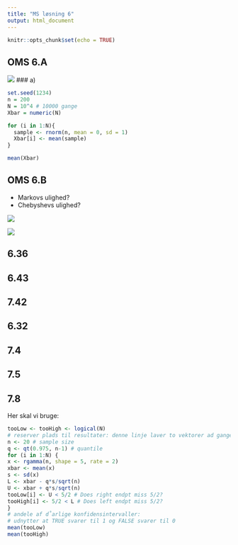 ```yaml
---
title: "MS løsning 6"
output: html_document
---
```


```r
knitr::opts_chunk$set(echo = TRUE)
```

## OMS 6.A

![](6.A.png)
### a) 

```r
set.seed(1234)
n = 200
N = 10^4 # 10000 gange
Xbar = numeric(N)

for (i in 1:N){
  sample <- rnorm(n, mean = 0, sd = 1)
  Xbar[i] <- mean(sample)
}

mean(Xbar)
```


## OMS 6.B

- Markovs ulighed?
- Chebyshevs ulighed?

![](6.Ba.png)

![](6.Bb.png)


## 6.36

## 6.43

## 7.42


## 6.32

## 7.4

## 7.5

## 7.8

Her skal vi bruge:

```r
tooLow <- tooHigh <- logical(N)
# reserver plads til resultater: denne linje laver to vektorer ad gangen
n <- 20 # sample size
q <- qt(0.975, n-1) # quantile
for (i in 1:N) {
x <- rgamma(n, shape = 5, rate = 2)
xbar <- mean(x)
s <- sd(x)
L <- xbar - q*s/sqrt(n)
U <- xbar + q*s/sqrt(n)
tooLow[i] <- U < 5/2 # Does right endpt miss 5/2?
tooHigh[i] <- 5/2 < L # Does left endpt miss 5/2?
}
# andele af d˚arlige konfidensintervaller:
# udnytter at TRUE svarer til 1 og FALSE svarer til 0
mean(tooLow)
mean(tooHigh)
```




